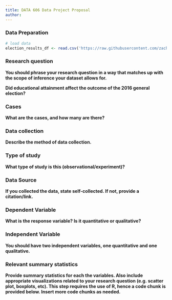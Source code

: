 ```yaml
---
title: DATA 606 Data Project Proposal
author: 
---
```


### Data Preparation

```r
# load data
election_results_df <- read.csv('https://raw.githubusercontent.com/zachalexander/data_606_cunysps/master/ProjectProposal/election_2018.csv')
```


### Research question 

**You should phrase your research question in a way that matches up with the scope of inference your dataset allows for.**

**Did educational attainment affect the outcome of the 2016 general election?**

### Cases 

**What are the cases, and how many are there?**



### Data collection 

**Describe the method of data collection.**



### Type of study 

**What type of study is this (observational/experiment)?**



### Data Source 

**If you collected the data, state self-collected. If not, provide a citation/link.**




### Dependent Variable

**What is the response variable? Is it quantitative or qualitative?**



### Independent Variable

**You should have two independent variables, one quantitative and one qualitative.**



### Relevant summary statistics 

**Provide summary statistics for each the variables. Also include appropriate visualizations related to your research question (e.g. scatter plot, boxplots, etc). This step requires the use of R, hence a code chunk is provided below. Insert more code chunks as needed.**

```r

```

